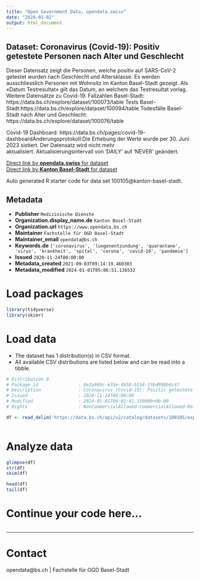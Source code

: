```yaml
---
title: "Open Government Data, opendata.swiss"
date: "2024-01-02"
output: html_document
---
```


## Dataset: Coronavirus (Covid-19): Positiv getestete Personen nach Alter und Geschlecht

Dieser Datensatz zeigt die Personen, welche positiv auf SARS-CoV-2 getestet wurden nach Geschlecht und Altersklasse. Es werden ausschliesslich Personen mit Wohnsitz im Kanton Basel-Stadt gezeigt. Als «Datum Testresultat» gilt das Datum, an welchem das Testresultat vorlag.
Weitere Datensätze zu
Covid-19:
Fallzahlen Basel-Stadt: https://data.bs.ch/explore/dataset/100073/table
Tests Basel-Stadt:https://data.bs.ch/explore/dataset/100094/table
Todesfälle Basel-Stadt nach Alter und Geschlecht: https://data.bs.ch/explore/dataset/100076/table

Covid-19 Dashboard: https://data.bs.ch/pages/covid-19-dashboardÄnderungsprotokoll:Die Erhebung der Werte wurde per 30. Juni 2023 sistiert. Der Datensatz wird nicht mehr aktualisiert. Aktualisierungsintervall von 'DAILY' auf 'NEVER' geändert.

[Direct link by **opendata.swiss** for dataset](https://opendata.swiss/de/dataset/coronavirus-covid-19-positiv-getestete-personen-nach-alter-und-geschlecht)<br>
[Direct link by **Kanton Basel-Stadt** for dataset](https://data.bs.ch/explore/dataset/100105/)

Auto generated R starter code for data set 100105@kanton-basel-stadt.

## Metadata

- **Publisher** `Medizinische Dienste`
- **Organization.display_name.de** `Kanton Basel-Stadt`
- **Organization.url** `https://www.opendata.bs.ch`
- **Maintainer** `Fachstelle für OGD Basel-Stadt`
- **Maintainer_email** `opendata@bs.ch`
- **Keywords.de** `['coronavirus', 'lungenentzundung', 'quarantane', 'virus', 'krankheit', 'spital', 'corona', 'covid-19', 'pandemie']`
- **Issued** `2020-11-24T00:00:00`
- **Metadata_created** `2021-09-03T09:14:19.460303`
- **Metadata_modified** `2024-01-01T05:06:51.136532`


# Load packages

```r

library(tidyverse)
library(skimr)

```

# Load data

-   The dataset has 1 distribution(s) in CSV format.
-   All available CSV distributions are listed below and can be read into a tibble.

```r

# Distribution 0
# Package_id               : 0e3a969c-e33e-4b50-b154-15bd998b6c47
# Description              : Coronavirus (Covid-19): Positiv getestete Personen nach Alter und Geschlecht (csv)
# Issued                   : 2020-11-24T00:00:00
# Modified                 : 2024-01-01T04:02:41.150000+00:00
# Rights                   : NonCommercialAllowed-CommercialAllowed-ReferenceRequired

df <- read_delim('https://data.bs.ch/api/v2/catalog/datasets/100105/exports/csv')



```

# Analyze data

```r

glimpse(df)
str(df)
skim(df)

head(df)
tail(df)

```

# Continue your code here...

```r

```

------------------------------------------------------------------------

# Contact

opendata@bs.ch | Fachstelle für OGD Basel-Stadt

